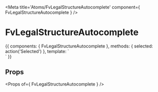 
<Meta title='Atoms/FvLegalStructureAutocomplete' component={ FvLegalStructureAutocomplete } />

# FvLegalStructureAutocomplete

<Canvas>
<Story name='Common' height='150px'>{{
  components: { FvLegalStructureAutocomplete },
  methods: {
    selected: action('Selected')
  },
  template: `
  <div>
    <FvLegalStructureAutocomplete
      @legalstructure:selected="selected"
    >
    </FvLegalStructureAutocomplete>
  </div>`
}}</Story>
</Canvas>

## Props

<Props of={ FvLegalStructureAutocomplete } />
